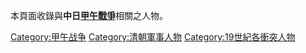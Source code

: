 本頁面收錄與'''中日[[甲午戰爭|甲午戰爭]]'''相關之人物。

[[Category:甲午战争|Category:甲午战争]]
[[Category:清朝軍事人物|Category:清朝軍事人物]]
[[Category:19世紀各衝突人物|Category:19世紀各衝突人物]]